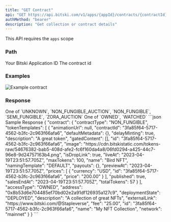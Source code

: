 ```yaml
---
title: "GET Contract"
api: "GET https://api.bitski.com/v1/apps/{appId}/contracts/{contractId}"
authMethod: "bearer"
description: "Get collection or contract details"
---
```


<Note>This API requires the `apps` scope</Note>

### Path

<ParamField path="appId" type="string" required>
  Your Bitski Application ID
</ParamField>

<ParamField path="contractId" type="string" required>
  The contract id
</ParamField>


### Examples

![Example contract](/assets/images/contracts-1ff30a15027e62431e3c7f937502b8ca.png "Example Contract UI")

### Response

<ResponseField name="contract" type="Contract object" required>
  <Expandable title="properties">
    <ResponseField name="id" type="string" required/>
    <ResponseField name="deploymentState" type="string" required/>
    <ResponseField name="externalLink" type="string" required/>
    <ResponseField name="address" type="string" required/>
    <ResponseField name="network" type="string" required/>
    <ResponseField name="name" type="string" />
    <ResponseField name="description" type="string" />
    <ResponseField name="contractType" type="string">
      One of `UNKNOWN`, `NON_FUNGIBLE_AUCTION`, `NON_FUNGIBLE`, `SEMI_FUNGIBLE`, `ZORA_AUCTION`
    </ResponseField>
    <ResponseField name="tokenTemplates" type="array" />
    <ResponseField name="fee" type="number" />
    <ResponseField name="accessType" type="string" required>
      One of `OWNED`, `WATCHED`
    </ResponseField>
  </Expandable>
</ResponseField>

<ResponseExample>
```json Sample Response
{
  "contract": {
    "contractType": "NON_FUNGIBLE",
    "tokenTemplates": [
      {
        "animationUrl": null,
        "contractId": "3fa85f64-5717-4562-b3fc-2c963f66afa6",
        "defaultMetadata": {},
        "delayMinting": true,
        "description": "A great token",
        "gatedContent": [],
        "id": "3fa85f64-5717-4562-b3fc-2c963f66afa6",
        "image": "https://cdn.bitskistatic.com/tokens-raw/54676382-bab5-408d-afe2-fc6f160da4a8/06fd0294-a425-44c7-96e8-9d24757163b4.png",
        "isDropLink": true,
        "liveAt": "2023-04-19T23:51:57.705Z",
        "maxTokens": 100,
        "name": "Bird NFT",
        "namingTemplate": "DEFAULT",
        "payouts": {},
        "previewAt": "2023-04-19T23:51:57.705Z",
        "prices": [
          {
            "currency": "USD",
            "id": "3fa85f64-5717-4562-b3fc-2c963f66afa6",
            "price": "200.00"
          }
        ],
        "published": true,
        "salesEndAt": "2023-04-19T23:51:57.705Z",
        "totalTokens": 57
      }
    ],
    "accessType": "OWNED",
    "address": "0x8b53d6e704485ef70bd02e2a91df126935a127c9",
    "deploymentState": "DEPLOYED",
    "description": "A collection of great NFTs",
    "externalLink": "https://www.bitski.com/@Stapleverse",
    "fee": "25.00",
    "id": "3fa85f64-5717-4562-b3fc-2c963f66afa6",
    "name": "My NFT Collection",
    "network": "mainnet"
  }
}
```
</ResponseExample>
